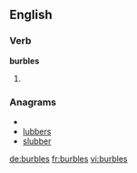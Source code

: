 
==English==

===Verb===
'''burbles'''

# {{third-person singular of|[[burble]]}}

===Anagrams===
* {{alphagram|bbelrsu}}
* [[lubbers#English|lubbers]]
* [[slubber#English|slubber]]


[[de:burbles]]
[[fr:burbles]]
[[vi:burbles]]